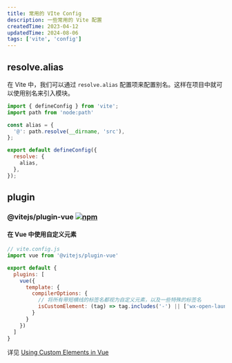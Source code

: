 ```yaml
---
title: 常用的 VIte Config
description: 一些常用的 Vite 配置
createdTime: 2023-04-12
updatedTime: 2024-08-06
tags: ['vite', 'config']
---
```


## resolve.alias

在 Vite 中，我们可以通过 `resolve.alias` 配置项来配置别名。这样在项目中就可以使用别名来引入模块。

```javascript
import { defineConfig } from 'vite';
import path from 'node:path'

const alias = {
  '@': path.resolve(__dirname, 'src'),
};

export default defineConfig({
  resolve: {
    alias,
  },
});
```

## plugin

### @vitejs/plugin-vue [![npm](https://img.shields.io/npm/v/@vitejs/plugin-vue.svg)](https://npmjs.com/package/@vitejs/plugin-vue)

#### 在 Vue 中使用自定义元素

```javascript
// vite.config.js
import vue from '@vitejs/plugin-vue'

export default {
  plugins: [
    vue({
      template: {
        compilerOptions: {
          // 将所有带短横线的标签名都视为自定义元素，以及一些特殊的标签名
          isCustomElement: (tag) => tag.includes('-') || ['wx-open-launch-weapp'].includes(tag),
        }
      }
    })
  ]
}
```

详见 [Using Custom Elements in Vue](https://vuejs.org/guide/extras/web-components#using-custom-elements-in-vue)


